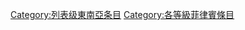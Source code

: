 {{Emptycat}}
{{Articles by Quality|project=東南亞|task_force=yes|parent=東南亞|tf_link=菲律賓任務組|topic=菲律賓|format=toc}}

[[Category:列表级東南亞条目|Category:列表级東南亞条目]]
[[Category:各等級菲律賓條目‎|Category:各等級菲律賓條目‎]]
